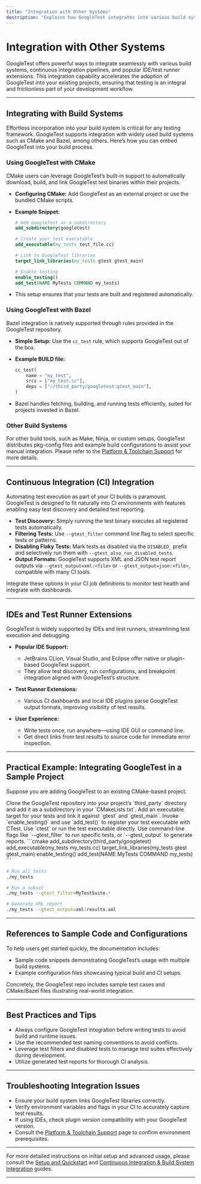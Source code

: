 ```yaml
---
title: "Integration with Other Systems"
description: "Explains how GoogleTest integrates into various build systems (CMake, Bazel), continuous integration setups, and IDE/test runner extensions—accelerating adoption into existing projects. Includes references to example sample code and configuration files."
---
```


# Integration with Other Systems

GoogleTest offers powerful ways to integrate seamlessly with various build systems, continuous integration pipelines, and popular IDE/test runner extensions. This integration capability accelerates the adoption of GoogleTest into your existing projects, ensuring that testing is an integral and frictionless part of your development workflow.

---

## Integrating with Build Systems

Effortless incorporation into your build system is critical for any testing framework. GoogleTest supports integration with widely used build systems such as CMake and Bazel, among others. Here’s how you can embed GoogleTest into your build process.

### Using GoogleTest with CMake

CMake users can leverage GoogleTest’s built-in support to automatically download, build, and link GoogleTest test binaries within their projects.

- **Configuring CMake:** Add GoogleTest as an external project or use the bundled CMake scripts.
- **Example Snippet:**

  ```cmake
  # Add GoogleTest as a subdirectory
  add_subdirectory(googletest)

  # Create your test executable
  add_executable(my_tests test_file.cc)

  # Link to GoogleTest libraries
  target_link_libraries(my_tests gtest gtest_main)

  # Enable testing
  enable_testing()
  add_test(NAME MyTests COMMAND my_tests)
  ```

- This setup ensures that your tests are built and registered automatically.

### Using GoogleTest with Bazel

Bazel integration is natively supported through rules provided in the GoogleTest repository.

- **Simple Setup:** Use the `cc_test` rule, which supports GoogleTest out of the box.
- **Example BUILD file:**

  ```python
  cc_test(
      name = "my_test",
      srcs = ["my_test.cc"],
      deps = ["//third_party/googletest:gtest_main"],
  )
  ```

- Bazel handles fetching, building, and running tests efficiently, suited for projects invested in Bazel.

### Other Build Systems

For other build tools, such as Make, Ninja, or custom setups, GoogleTest distributes pkg-config files and example build configurations to assist your manual integration. Please refer to the [Platform & Toolchain Support](/overview/integration-and-ecosystem/platform-support) for more details.

---

## Continuous Integration (CI) Integration

Automating test execution as part of your CI builds is paramount. GoogleTest is designed to fit naturally into CI environments with features enabling easy test discovery and detailed test reporting.

- **Test Discovery:** Simply running the test binary executes all registered tests automatically.
- **Filtering Tests:** Use `--gtest_filter` command line flag to select specific tests or patterns.
- **Disabling Flaky Tests:** Mark tests as disabled via the `DISABLED_` prefix and selectively run them with `--gtest_also_run_disabled_tests`.
- **Output Formats:** GoogleTest supports XML and JSON test report outputs via `--gtest_output=xml:<file>` or `--gtest_output=json:<file>`, compatible with many CI tools.

Integrate these options in your CI job definitions to monitor test health and integrate with dashboards.

---

## IDEs and Test Runner Extensions

GoogleTest is widely supported by IDEs and test runners, streamlining test execution and debugging.

- **Popular IDE Support:**
  - JetBrains CLion, Visual Studio, and Eclipse offer native or plugin-based GoogleTest support.
  - They allow test discovery, run configurations, and breakpoint integration aligned with GoogleTest’s structure.

- **Test Runner Extensions:**
  - Various CI dashboards and local IDE plugins parse GoogleTest output formats, improving visibility of test results.

- **User Experience:**
  - Write tests once, run anywhere—using IDE GUI or command line.
  - Get direct links from test results to source code for immediate error inspection.

---

## Practical Example: Integrating GoogleTest in a Sample Project

Suppose you are adding GoogleTest to an existing CMake-based project.

<Steps>
<Step title="Add GoogleTest as a Subdirectory">
Clone the GoogleTest repository into your project’s `third_party` directory and add it as a subdirectory in your `CMakeLists.txt`.
</Step>
<Step title="Create Test Executable">
Add an executable target for your tests and link it against `gtest` and `gtest_main`.
</Step>
<Step title="Enable and Register Tests">
Invoke `enable_testing()` and use `add_test()` to register your test executable with CTest.
</Step>
<Step title="Run Tests">
Use `ctest` or run the test executable directly. Use command-line flags like `--gtest_filter` to run specific tests, or `--gtest_output` to generate reports.
</Step>
</Steps>

<CodeGroup>
```cmake
add_subdirectory(third_party/googletest)
add_executable(my_tests my_tests.cc)
target_link_libraries(my_tests gtest gtest_main)
enable_testing()
add_test(NAME MyTests COMMAND my_tests)
```

```bash
# Run all tests
./my_tests

# Run a subset
./my_tests --gtest_filter=MyTestSuite.*

# Generate XML report
./my_tests --gtest_output=xml:results.xml
```
</CodeGroup>

---

## References to Sample Code and Configurations

To help users get started quickly, the documentation includes:

- Sample code snippets demonstrating GoogleTest’s usage with multiple build systems.
- Example configuration files showcasing typical build and CI setups.

Concretely, the GoogleTest repo includes sample test cases and CMake/Bazel files illustrating real-world integration.

---

## Best Practices and Tips

- Always configure GoogleTest integration before writing tests to avoid build and runtime issues.
- Use the recommended test naming conventions to avoid conflicts.
- Leverage test filters and disabled tests to manage test suites effectively during development.
- Utilize generated test reports for thorough CI analysis.

---

## Troubleshooting Integration Issues

- Ensure your build system links GoogleTest libraries correctly.
- Verify environment variables and flags in your CI to accurately capture test results.
- If using IDEs, check plugin version compatibility with your GoogleTest version.
- Consult the [Platform & Toolchain Support](/overview/integration-and-ecosystem/platform-support) page to confirm environment prerequisites.

---

For more detailed instructions on initial setup and advanced usage, please consult the [Setup and Quickstart](/guides/getting-started-workflows/setup-quickstart) and [Continuous Integration & Build System Integration](/guides/real-world-integration/ci-build-integration) guides.

---
